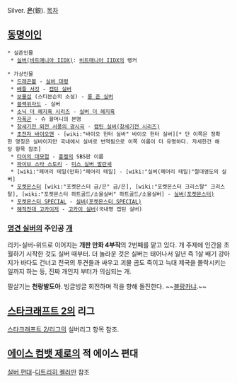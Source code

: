 Silver. '''[[은]]'''(銀).
[[목차]]
== [[동명이인]] ==
 * 실존인물
  * [[실버(비트매니아 IIDX)]]: [[비트매니아 IIDX]]의 랭커

 * 가상인물
  * [[드래곤볼]] - [[실버 대령]]
  * [[배틀 서킷]] - [[캡틴 실버]]
  * [[보물섬]] (스티븐슨의 소설) - [[롱 존 실버]]
  * [[블랙위자드]] - 실버
  * [[소닉 더 헤지혹 시리즈]] - [[실버 더 헤지혹]]
  * [[자폭군]] - 슈 할머니의 본명
  * [[창세기전 외전 서풍의 광시곡]] - [[캡틴 실버(창세기전 시리즈)]]
  * [[초전자 바이오맨]] - [wiki:"바이오 헌터 실바" 바이오 헌터 실버][* 단 이쪽은 정확한 명칭은 실바이지만 국내에서 실버로 번역됨으로 이쪽 이름이 더 유명하다. 자세한건 해당 항목 참조]
  * [[타이의 대모험]] - [[흉켈]]의 SBS판 이름
  * [[파이브 스타 스토리]] - [[미스 실버 발란셰]]
  * [wiki:"페어리 테일(만화)"페어리 테일] - [wiki:"실버(페어리 테일)"절대영도의 실버]
  * [[포켓몬스터]] [wiki:"포켓몬스터 금/은" 금/은], [wiki:"포켓몬스터 크리스탈" 크리스탈], [wiki:"포켓몬스터 하트골드/소울실버" 하트골드/소울실버] - [[실버(포켓몬스터)]]
  * [[포켓몬스터 SPECIAL]] - [[실버(포켓몬스터 SPECIAL)]]
  * [[해적전대 고카이저]] - [[고카이 실버]](국내명 캡틴 실버)
=== [[명견 실버]]의 주인공 [[개]] ===
리키-실버-위드로 이어지는 '''개판 만화 4부작'''의 2번째를 맡고 있다. 개 주제에 인간을 초월하기 시작한 것도 실버 때부터. 더 놀라운 것은 실버는 태어나서 일년 즉 1살 배기 강아지가 바다도 건너고 전국의 투견들과 싸우고 괴물 곰도 죽이고 늑대 제국을 몰락시키는 일까지 하는 등, 진짜 개인지 부터가 의심되는 개.

필살기는 '''천랑발도아'''. 빙글빙글 회전하며 적을 향해 돌진한다. ~~[[블랑카]]냐.~~
== [[스타크래프트 2]]의 리그 ==
[[스타크래프트 2/리그]]의 실버리그 항목 참조.
== [[에이스 컴뱃 제로]]의 적 에이스 편대 ==
[[실버 편대]]-[[디트리히 켈러만]] 참조
